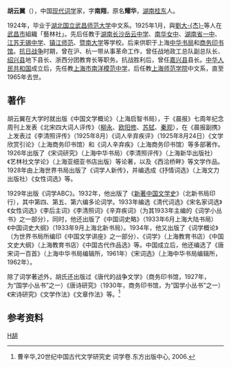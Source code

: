 {{expand|time=2010-10-09T04:56:45+00:00}}
'''胡云翼'''（{{bd|1906年||1965年}}），中国[[现代词学|现代词学]]家，字'''南翔'''，原名'''耀华'''，[[湖南|湖南]][[桂东|桂东]]人。

1924年，毕业于[[湖北|湖北]][[国立武昌师范大学|国立武昌师范大学]]中文系。1925年1月，與[[劉大杰|劉大-{杰}-]]等人在[[武昌市|武昌市]]組織「藝林社」。先后任教于[[湖南|湖南]][[长沙|长沙]][[岳云中学|岳云中学]]、[[南华女中|南华女中]]、[[湖南省一中|湖南省一中]]、[[江苏|江苏]][[无锡中学|无锡中学]]、[[镇江师范|镇江师范]]、[[暨南大学|暨南大学]]等学校。后来供职于上海[[中华书局|中华书局]]和[[商务印书馆|商务印书馆]]。[[抗日战争|抗日战争]]时期，曾在沪、杭一带从事革命工作，曾任战地政工总队副总队长、[[绍兴县|绍兴县]]地下县长、浙西分团教育长等职务。抗战胜利后，曾任[[嘉兴县|嘉兴县]]县长。[[中华人民共和国|中华人民共和国]]成立后，先任教[[上海市南洋模范中学|上海市南洋模范中学]]，后任教[[上海师范学院|上海师范学院]]中文系，直至1965年去世。

==著作==
胡云翼在大学时就出版《中国文学概论》（上海启智书局），于《晨报》七周年纪念周刊上发表《北宋四大词人评传》（[[柳永|柳永]]、[[欧阳修|欧阳修]]、[[苏轼|苏轼]]、[[秦观|秦观]]），在《晨报副携》上发表过《李清照评传》（1925年8月）《词人辛弃疾评》（1925年8月24日）《文学欣赏引论》（上海商务印书馆）和《词人辛弃疾》（上海商务印书馆）等多部著作。1926年出版了《宋词研究》（上海中华书局）《李清照评传》（上海新华出版社）《艺林社文学论》（上海亚细亚书店出版）等论著，以及《西洽桥畔》等文学作品。1928年由上海世界书局出版了《词学人新传》，并编选成《抒情词选》（上海文力出版社）《女性词选》等。

1929年出版《词学ABC》。1932年，他出版了《[[新著中国文学史|新著中国文学史]]》（北新书局印行），其中第四、第五、第六编多论词学。1933年编选《清代词选》《宋名家词选》《女性词选》《李后主词》《李清照词》《辛弃疾词》（为其1933年主编的《词学小丛书》之一部分），同时，他还出版了《中国词史略》（1933年6月上海大陆书局）《中国词史大纲》（1933年9月上海北新书局）。1934年，他又出版了《词学概论》（为世界书局所编印《中国文学讲座》之一部分）、《词学》（上海教育书店）《中国文史大纲》（上海教育书店）《中国古代作品选》等。中国成立后，他还编选了《唐宋词一百首》（上海中华书局编辑所，1961年）《宋词选》（上海中华书局编辑所，1962年）。

除了词学著述外，胡氏还出版过《唐代的战争文学》（商务印书馆，1927年，为“国学小丛书”之一）《唐诗研究》（1930年，商务印书馆，为“国学小丛书”之一）《宋诗研究》《文学作法》《文章作法》等。<ref>曹辛华,20世纪中国古代文学研究史 词学卷.东方出版中心, 2006.</ref>

==参考资料==
{{reflist}}

[[Category:中国文学评论家|H胡]]